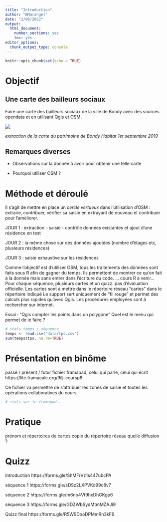 ```yaml
---
title: "Introduction"
author: "BMaranget"
date: "2/08/2022"
output: 
  html_document: 
    number_sections: yes
    toc: yes
editor_options: 
  chunk_output_type: console
---
```


```r
knitr::opts_chunk$set(echo = TRUE)
```


# Objectif

## Une carte des bailleurs sociaux

Faire une carte des bailleurs sociaux de la ville de Bondy avec des sources opendata
et en utilisant Qgis et OSM.

![](img/exemple.png)

*extraction de la carte du patrimoine de Bondy Habitat 1er septembre 2019*




## Remarques diverses

- Observations sur la donnée à avoir pour obtenir une telle carte

- Pourquoi utiliser OSM ?





# Méthode et déroulé

Il s'agit de mettre en place un *cercle vertueux* dans l'utilisation d'OSM : extraire, contribuer, vérifier sa saisie en extrayant de nouveau et contribuer pour l'améliorer.

JOUR 1 : extraction - saisie - contrôle données existantes et ajout d'une résidence en test

JOUR 2 : la même chose sur des données ajoutées (nombre d'étages etc, plusieurs résidences)

JOUR 3 : saisie exhaustive sur les résidences

Comme l'objectif est d'utiliser OSM, tous les traitements des données sont faits sous R afin
de gagner du temps.
Ils permettent de montrer ce qu'on fait à la donnée mais sans entrer dans l'écriture du code.
... cours R à venir...
Pour chaque séquence, plusieurs cartes et un quizz. pas d'évaluation officielle.
Les cartes sont à mettre dans le répertoire réseau "cartes" dans le répertoire indiqué
Le support sert uniquement de "fil rouge" et permet des calculs plus rapides qu'avec Qgis.
Les procédures employées sont à rechercher sur internet.


Essai : "Qgis compter les points dans un polygone"
Quel est le menu qui permet de le faire ?



```r
# stats temps / séquence
temps <- read.csv("data/tps.csv")
sum(temps$tps, na.rm=TRUE)
```

# Présentation en binôme

passé / présent / futur
fichier framapad, celui qui parle, celui qui écrit
https://lite.framacalc.org/9ilj-coursp8

Ce fichier va permettre de s'attribuer les zones de saisie et toutes les opérations
collaboratives du cours.

```r
# stats sur le framapad...
```


# Pratique

prénom et répertoires de cartes
copie du répertoire réseau
quelle diffusion ?


# Quizz

Introduction
https://forms.gle/ShMFrVz1s447ubcPA

séquence 1
https://forms.gle/sDSz2LXPVKd99c8v7

séquence 2
https://forms.gle/m6no4Vt9hxDhGKgp6

séquence 3
https://forms.gle/GDZWbSydMtmMZAJi9

Quizz final
https://forms.gle/R5W9DooDPMmRn3kF6


